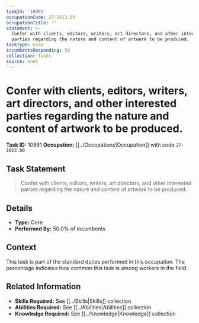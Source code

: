 ```yaml
---
taskId: '10991'
occupationCode: 27-1013.00
occupationTitle: ''
statement: >-
  Confer with clients, editors, writers, art directors, and other interested
  parties regarding the nature and content of artwork to be produced.
taskType: Core
incumbentsResponding: 50
collection: Tasks
source: onet
---
```

# Confer with clients, editors, writers, art directors, and other interested parties regarding the nature and content of artwork to be produced.

**Task ID:** 10991
**Occupation:** [[../Occupations|Occupation]] with code `27-1013.00`

## Task Statement

> Confer with clients, editors, writers, art directors, and other interested parties regarding the nature and content of artwork to be produced.

## Details

- **Type:** Core
- **Performed By:** 50.0% of incumbents

## Context

This task is part of the standard duties performed in this occupation. The percentage indicates how common this task is among workers in the field.

## Related Information

- **Skills Required:** See [[../Skills|Skills]] collection
- **Abilities Required:** See [[../Abilities|Abilities]] collection
- **Knowledge Required:** See [[../Knowledge|Knowledge]] collection
